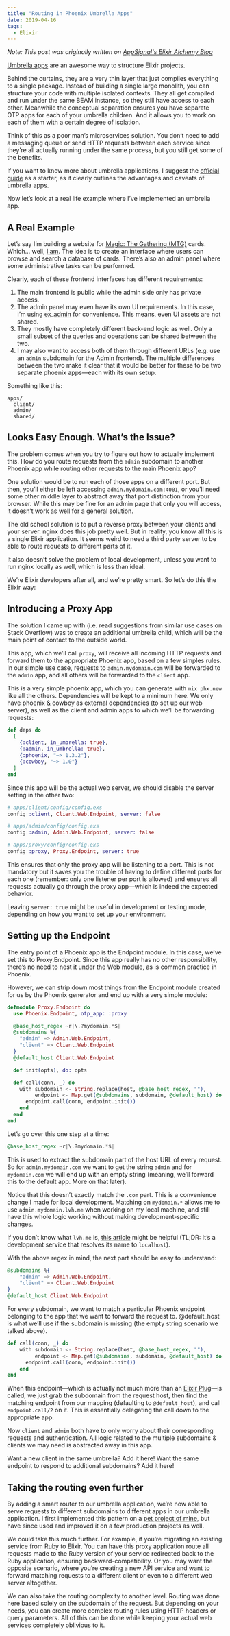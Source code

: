 ```yaml
---
title: "Routing in Phoenix Umbrella Apps"
date: 2019-04-16
tags:
  - Elixir
---
```



<Meta canonical="https://blog.appsignal.com/2019/04/16/elixir-alchemy-routing-phoenix-umbrella-apps.html" />

*Note: This post was originally written on [AppSignal's Elixir Alchemy Blog](https://blog.appsignal.com/2019/04/16/elixir-alchemy-routing-phoenix-umbrella-apps.html)*

[Umbrella apps](https://elixirschool.com/en/lessons/advanced/umbrella-projects/) are an awesome way to structure Elixir projects.

Behind the curtains, they are a very thin layer that just compiles everything to a single package. Instead of building a single large monolith, you can structure your code with multiple isolated contexts. They all get compiled and run under the same BEAM instance, so they still have access to each other. Meanwhile the conceptual separation ensures you have separate OTP apps for each of your umbrella children. And it allows you to work on each of them with a certain degree of isolation.

Think of this as a poor man’s microservices solution. You don’t need to add a messaging queue or send HTTP requests between each service since they’re all actually running under the same process, but you still get some of the benefits.

If you want to know more about umbrella applications, I suggest the [official guide](https://elixir-lang.org/getting-started/mix-otp/dependencies-and-umbrella-projects.html#umbrella-projects) as a starter, as it clearly outlines the advantages and caveats of umbrella apps.

Now let’s look at a real life example where I’ve implemented an umbrella app.

## A Real Example

Let’s say I’m building a website for [Magic: The Gathering (MTG)](https://en.wikipedia.org/wiki/Magic:_The_Gathering) cards. Which… well, [I am](https://github.com/naps62/mse). The idea is to create an interface where users can browse and search a database of cards. There’s also an admin panel where some administrative tasks can be performed.

Clearly, each of these frontend interfaces has different requirements:

1. The main frontend is public while the admin side only has private access.
2. The admin panel may even have its own UI requirements. In this case, I’m using [ex_admin](https://github.com/smpallen99/ex_admin) for convenience. This means, even UI assets are not shared.
3. They mostly have completely different back-end logic as well. Only a small subset of the queries and operations can be shared between the two.
4. I may also want to access both of them through different URLs (e.g. use an `admin` subdomain for the Admin frontend).
The multiple differences between the two make it clear that it would be better for these to be two separate phoenix apps—each with its own setup.

Something like this:

```
apps/
  client/
  admin/
  shared/
```

## Looks Easy Enough. What’s the Issue?

The problem comes when you try to figure out how to actually implement this. How do you route requests from the `admin` subdomain to another Phoenix app while routing other requests to the main Phoenix app?

One solution would be to run each of those apps on a different port. But then, you’ll either be left accessing `admin.mydomain.com:4001`, or you’ll need some other middle layer to abstract away that port distinction from your browser. While this may be fine for an admin page that only you will access, it doesn’t work as well for a general solution.

The old school solution is to put a reverse proxy between your clients and your server. nginx does this job pretty well. But in reality, you know all this is a single Elixir application. It seems weird to need a third party server to be able to route requests to different parts of it.

It also doesn’t solve the problem of local development, unless you want to run nginx locally as well, which is less than ideal.

We’re Elixir developers after all, and we’re pretty smart. So let’s do this the Elixir way:

## Introducing a Proxy App

The solution I came up with (i.e. read suggestions from similar use cases on Stack Overflow) was to create an additional umbrella child, which will be the main point of contact to the outside world.

This app, which we’ll call `proxy`, will receive all incoming HTTP requests and forward them to the appropriate Phoenix app, based on a few simples rules. In our simple use case, requests to `admin.mydomain.com` will be forwarded to the `admin` app, and all others will be forwarded to the `client` app.

This is a very simple phoenix app, which you can generate with `mix phx.new` like all the others. Dependencies will be kept to a minimum here. We only have phoenix & cowboy as external dependencies (to set up our web server), as well as the client and admin apps to which we’ll be forwarding requests:

```elixir
def deps do
  [
    {:client, in_umbrella: true},
    {:admin, in_umbrella: true},
    {:phoenix, "~> 1.3.2"},
    {:cowboy, "~> 1.0"}
  ]
end
```

Since this app will be the actual web server, we should disable the server setting in the other two:

```elixir
# apps/client/config/config.exs
config :client, Client.Web.Endpoint, server: false

# apps/admin/config/config.exs
config :admin, Admin.Web.Endpoint, server: false

# apps/proxy/config/config.exs
config :proxy, Proxy.Endpoint, server: true
```

This ensures that only the proxy app will be listening to a port. This is not mandatory but it saves you the trouble of having to define different ports for each one (remember: only one listener per port is allowed) and ensures all requests actually go through the proxy app—which is indeed the expected behavior.

Leaving `server: true` might be useful in development or testing mode, depending on how you want to set up your environment.

## Setting up the Endpoint

The entry point of a Phoenix app is the Endpoint module. In this case, we’ve set this to Proxy.Endpoint. Since this app really has no other responsibility, there’s no need to nest it under the Web module, as is common practice in Phoenix.

However, we can strip down most things from the Endpoint module created for us by the Phoenix generator and end up with a very simple module:

```elixir
defmodule Proxy.Endpoint do
  use Phoenix.Endpoint, otp_app: :proxy

  @base_host_regex ~r|\.?mydomain.*$|
  @subdomains %{
    "admin" => Admin.Web.Endpoint,
    "client" => Client.Web.Endpoint
  }
  @default_host Client.Web.Endpoint

  def init(opts), do: opts

  def call(conn, _) do
    with subdomain <- String.replace(host, @base_host_regex, ""),
         endpoint <- Map.get(@subdomains, subdomain, @default_host) do
      endpoint.call(conn, endpoint.init())
    end
  end
end
```

Let’s go over this one step at a time:

```elixir
@base_host_regex ~r|\.?mydomain.*$|
```

This is used to extract the subdomain part of the host URL of every request. So for `admin.mydomain.com` we want to get the string `admin` and for `mydomain.com` we will end up with an empty string (meaning, we’ll forward this to the default app. More on that later).

Notice that this doesn’t exactly match the `.com` part. This is a convenience change I made for local development. Matching on `mydomain.*` allows me to use `admin.mydomain.lvh.me` when working on my local machine, and still have this whole logic working without making development-specific changes.

If you don’t know what `lvh.me` is, [this article](https://nickjanetakis.com/blog/ngrok-lvhme-nipio-a-trilogy-for-local-development-and-testing#lvh-me) might be helpful (TL;DR: It’s a development service that resolves its name to `localhost`).

With the above regex in mind, the next part should be easy to understand:

```elixir
@subdomains %{
    "admin" => Admin.Web.Endpoint,
    "client" => Client.Web.Endpoint
}
@default_host Client.Web.Endpoint
```

For every subdomain, we want to match a particular Phoenix endpoint belonging to the app that we want to forward the request to. @default_host is what we’ll use if the subdomain is missing (the empty string scenario we talked above).

```elixir
def call(conn, _) do
    with subdomain <- String.replace(host, @base_host_regex, ""),
         endpoint <- Map.get(@subdomains, subdomain, @default_host) do
      endpoint.call(conn, endpoint.init())
    end
end
```

When this endpoint—which is actually not much more than an [Elixir Plug](https://hexdocs.pm/plug/readme.html)—is called, we just grab the subdomain from the request host, then find the matching endpoint from our mapping (defaulting to `@default_host`), and call `endpoint.call/2` on it. This is essentially delegating the call down to the appropriate app.

Now `client` and `admin` both have to only worry about their corresponding requests and authentication. All logic related to the multiple subdomains & clients we may need is abstracted away in this app.

Want a new client in the same umbrella? Add it here! Want the same endpoint to respond to additional subdomains? Add it here!

## Taking the routing even further

By adding a smart router to our umbrella application, we’re now able to serve requests to different subdomains to different apps in our umbrella application. I first implemented this pattern on a [pet project of mine](https://github.com/naps62/mse/tree/master/apps/proxy), but have since used and improved it on a few production projects as well.

We could take this much further. For example, if you’re migrating an existing service from Ruby to Elixir. You can have this proxy application route all requests made to the Ruby version of your service redirected back to the Ruby application, ensuring backward-compatibility. Or you may want the opposite scenario, where you’re creating a new API service and want to forward matching requests to a different client or even to a different web server altogether.

We can also take the routing complexity to another level. Routing was done here based solely on the subdomain of the request. But depending on your needs, you can create more complex routing rules using HTTP headers or query parameters. All of this can be done while keeping your actual web services completely oblivious to it.
